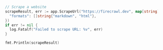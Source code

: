 ```go Go
// Scrape a website
scrapeResult, err := app.ScrapeUrl("https://firecrawl.dev", map[string]any{
  "formats": []string{"markdown", "html"},
})
if err != nil {
  log.Fatalf("Failed to scrape URL: %v", err)
}

fmt.Println(scrapeResult)
```
